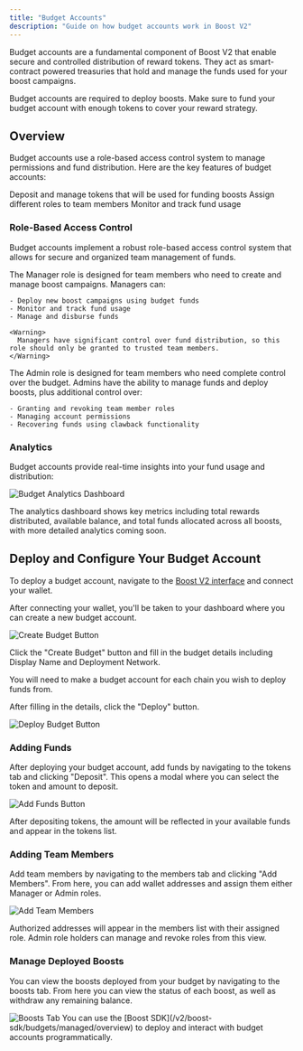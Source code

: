 ```yaml
---
title: "Budget Accounts"
description: "Guide on how budget accounts work in Boost V2"
---
```



Budget accounts are a fundamental component of Boost V2 that enable secure and controlled distribution of reward tokens. 
They act as smart-contract powered treasuries that hold and manage the funds used for your boost campaigns.

<Note>
  Budget accounts are required to deploy boosts. Make sure to fund your budget account with enough tokens to cover your reward strategy.
</Note>

## Overview

Budget accounts use a role-based access control system to manage permissions and fund distribution. 
Here are the key features of budget accounts:

<Card title="Fund Management" icon="wallet" horizontal>
  Deposit and manage tokens that will be used for funding boosts
</Card>
<CardGroup cols={2}>
  <Card title="Access Control" icon="user-lock">
    Assign different roles to team members
  </Card>
  <Card title="Analytics" icon="chart-line">
    Monitor and track fund usage
  </Card>
</CardGroup>

### Role-Based Access Control

Budget accounts implement a robust role-based access control system that allows for secure and organized team management of funds.

<Tabs>
  <Tab title="Managers">
    The Manager role is designed for team members who need to create and manage boost campaigns. Managers can:
    
    - Deploy new boost campaigns using budget funds
    - Monitor and track fund usage
    - Manage and disburse funds
    
    <Warning>
      Managers have significant control over fund distribution, so this role should only be granted to trusted team members.
    </Warning>
  </Tab>
  <Tab title="Admins">
    The Admin role is designed for team members who need complete control over the budget. 
    Admins have the ability to manage funds and deploy boosts, plus additional control over:

    - Granting and revoking team member roles
    - Managing account permissions
    - Recovering funds using clawback functionality
    
  </Tab>
</Tabs>

### Analytics
Budget accounts provide real-time insights into your fund usage and distribution:

<Frame>
  <img src="/assets/budget-analytics.png" alt="Budget Analytics Dashboard" />
</Frame>

The analytics dashboard shows key metrics including total rewards distributed, available balance, and total funds allocated across all boosts, 
with more detailed analytics coming soon.

## Deploy and Configure Your Budget Account

To deploy a budget account, navigate to the [Boost V2 interface](https://beta.boost.xyz) and connect your wallet. 

After connecting your wallet, you'll be taken to your dashboard where you can create a new budget account.

<Frame>
  <img src="/assets/budget-create.png" alt="Create Budget Button" />
</Frame>

Click the "Create Budget" button and fill in the budget details including Display Name and Deployment Network.

<Note>
  You will need to make a budget account for each chain you wish to deploy funds from.
</Note>

After filling in the details, click the "Deploy" button.

<Frame caption="Fill in the Display Name and Network details for your budget">
  <img src="/assets/budget-deploy.png" alt="Deploy Budget Button" />
</Frame>

### Adding Funds

After deploying your budget account, add funds by navigating to the tokens tab and clicking "Deposit".
This opens a modal where you can select the token and amount to deposit.

<Frame caption="Select the token and amount you want to deposit">
  <img src="/assets/budget-deposit.png" alt="Add Funds Button" />
</Frame>

After depositing tokens, the amount will be reflected in your available funds and appear in the tokens list.

### Adding Team Members

Add team members by navigating to the members tab and clicking "Add Members".
From here, you can add wallet addresses and assign them either Manager or Admin roles.

<Frame caption="Members can be assigned either the Manager or Admin role">
  <img src="/assets/budget-roles.png" alt="Add Team Members" />
</Frame>

Authorized addresses will appear in the members list with their assigned role. Admin role holders can manage and revoke roles from this view.

### Manage Deployed Boosts

You can view the boosts deployed from your budget by navigating to the boosts tab. From here you can view the status of each boost, 
as well as withdraw any remaining balance.

<Frame caption="You can click on a boost to view more details">
  <img src="/assets/budget-boosts.png" alt="Boosts Tab" />
</Frame>

<Tip>
  You can use the [Boost SDK](/v2/boost-sdk/budgets/managed/overview) to deploy and interact with budget accounts programmatically.
</Tip>
